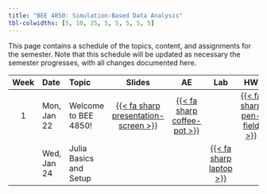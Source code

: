 ```yaml
---
title: "BEE 4850: Simulation-Based Data Analysis"
tbl-colwidths: [5, 10, 25, 5, 5, 5, 5, 5]
---
```


This page contains a schedule of the topics, content, and assignments for the semester.
Note that this schedule will be updated as necessary the semester progresses, with all changes documented here.

::: column-screen-inset-right
| Week | Date        | Topic | Slides | AE | Lab | HW | Project |
:-----:|:------------|:------|:------:|:--:|:---:|:--:|:-------:|
| 1    | Mon, Jan 22 | Welcome to BEE 4850! | [{{< fa sharp presentation-screen >}}](slides/lec-01-class-intro.html){target="_blank"}  | [{{< fa sharp coffee-pot >}}](ae/ae-01-setup.html) |  | [{{< fa sharp pen-field >}}](hw/hw-01-debug.html) | |
| | Wed, Jan 24 | Julia Basics and Setup | | | [{{< fa sharp laptop >}}](labs/lab-01-basics.html) | | |
:::
